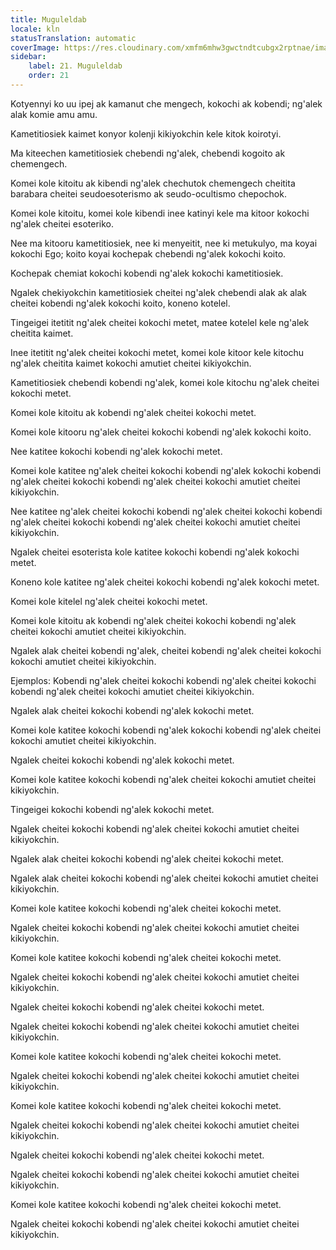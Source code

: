 ```yaml
---
title: Muguleldab
locale: kln
statusTranslation: automatic
coverImage: https://res.cloudinary.com/xmfm6mhw3gwctndtcubgx2rptnae/image/upload/v1741354419/small_cover_la_gran_rebelion_28716e29d2.webp
sidebar:
    label: 21. Muguleldab
    order: 21
---
```

Kotyennyi ko uu ipej ak kamanut che mengech, kokochi ak kobendi; ng'alek alak komie amu amu.

Kametitiosiek kaimet konyor kolenji kikiyokchin kele kitok koirotyi.

Ma kiteechen kametitiosiek chebendi ng'alek, chebendi kogoito ak chemengech.

Komei kole kitoitu ak kibendi ng'alek chechutok chemengech cheitita barabara cheitei seudoesoterismo ak seudo-ocultismo chepochok.

Komei kole kitoitu, komei kole kibendi inee katinyi kele ma kitoor kokochi ng'alek cheitei esoteriko.

Nee ma kitooru kametitiosiek, nee ki menyeitit, nee ki metukulyo, ma koyai kokochi Ego; koito koyai kochepak chebendi ng'alek kokochi koito.

Kochepak chemiat kokochi kobendi ng'alek kokochi kametitiosiek.

Ngalek chekiyokchin kametitiosiek cheitei ng'alek chebendi alak ak alak cheitei kobendi ng'alek kokochi koito, koneno kotelel.

Tingeigei itetitit ng'alek cheitei kokochi metet, matee kotelel kele ng'alek cheitita kaimet.

Inee itetitit ng'alek cheitei kokochi metet, komei kole kitoor kele kitochu ng'alek cheitita kaimet kokochi amutiet cheitei kikiyokchin.

Kametitiosiek chebendi kobendi ng'alek, komei kole kitochu ng'alek cheitei kokochi metet.

Komei kole kitoitu ak kobendi ng'alek cheitei kokochi metet.

Komei kole kitooru ng'alek cheitei kokochi kobendi ng'alek kokochi koito.

Nee katitee kokochi kobendi ng'alek kokochi metet.

Komei kole katitee ng'alek cheitei kokochi kobendi ng'alek kokochi kobendi ng'alek cheitei kokochi kobendi ng'alek cheitei kokochi amutiet cheitei kikiyokchin.

Nee katitee ng'alek cheitei kokochi kobendi ng'alek cheitei kokochi kobendi ng'alek cheitei kokochi kobendi ng'alek cheitei kokochi amutiet cheitei kikiyokchin.

Ngalek cheitei esoterista kole katitee kokochi kobendi ng'alek kokochi metet.

Koneno kole katitee ng'alek cheitei kokochi kobendi ng'alek kokochi metet.

Komei kole kitelel ng'alek cheitei kokochi metet.

Komei kole kitoitu ak kobendi ng'alek cheitei kokochi kobendi ng'alek cheitei kokochi amutiet cheitei kikiyokchin.

Ngalek alak cheitei kobendi ng'alek, cheitei kobendi ng'alek cheitei kokochi kokochi amutiet cheitei kikiyokchin.

Ejemplos: Kobendi ng'alek cheitei kokochi kobendi ng'alek cheitei kokochi kobendi ng'alek cheitei kokochi amutiet cheitei kikiyokchin.

Ngalek alak cheitei kokochi kobendi ng'alek kokochi metet.

Komei kole katitee kokochi kobendi ng'alek kokochi kobendi ng'alek cheitei kokochi amutiet cheitei kikiyokchin.

Ngalek cheitei kokochi kobendi ng'alek kokochi metet.

Komei kole katitee kokochi kobendi ng'alek cheitei kokochi amutiet cheitei kikiyokchin.

Tingeigei kokochi kobendi ng'alek kokochi metet.

Ngalek cheitei kokochi kobendi ng'alek cheitei kokochi amutiet cheitei kikiyokchin.

Ngalek alak cheitei kokochi kobendi ng'alek cheitei kokochi metet.

Ngalek alak cheitei kokochi kobendi ng'alek cheitei kokochi amutiet cheitei kikiyokchin.

Komei kole katitee kokochi kobendi ng'alek cheitei kokochi metet.

Ngalek cheitei kokochi kobendi ng'alek cheitei kokochi amutiet cheitei kikiyokchin.

Komei kole katitee kokochi kobendi ng'alek cheitei kokochi metet.

Ngalek cheitei kokochi kobendi ng'alek cheitei kokochi amutiet cheitei kikiyokchin.

Ngalek cheitei kokochi kobendi ng'alek cheitei kokochi metet.

Ngalek cheitei kokochi kobendi ng'alek cheitei kokochi amutiet cheitei kikiyokchin.

Komei kole katitee kokochi kobendi ng'alek cheitei kokochi metet.

Ngalek cheitei kokochi kobendi ng'alek cheitei kokochi amutiet cheitei kikiyokchin.

Komei kole katitee kokochi kobendi ng'alek cheitei kokochi metet.

Ngalek cheitei kokochi kobendi ng'alek cheitei kokochi amutiet cheitei kikiyokchin.

Ngalek cheitei kokochi kobendi ng'alek cheitei kokochi metet.

Ngalek cheitei kokochi kobendi ng'alek cheitei kokochi amutiet cheitei kikiyokchin.

Komei kole katitee kokochi kobendi ng'alek cheitei kokochi metet.

Ngalek cheitei kokochi kobendi ng'alek cheitei kokochi amutiet cheitei kikiyokchin.

